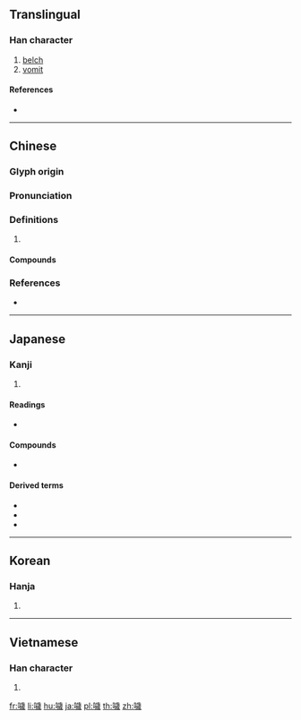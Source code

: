 {{also|哕}}
==Translingual==

===Han character===
{{Han char|rn=30|rad=口|as=13|sn=16|four=61053|canj=RYMH|ids=⿰口歲}}

# [[belch]]
# [[vomit]]

====References====
* {{Han ref|kx=0209.380|dkj=04372|dj=0432.220|hdz=10689.120|uh=5666|ud=22118|bh=E941|bd=59713}}

----

==Chinese==
{{zh-forms|s=哕}}

===Glyph origin===
{{Han etym}}

===Pronunciation===
{{zh-pron
|m=yuě,huì
|c=jyut3,jyut6,wai3
|mc=y
|oc=y
|cat=
}}
{{zh-attn-split}}

===Definitions===
{{zh-hanzi}}

# {{rfdef|zh}}

====Compounds====
{{zh-der|乾噦|打乾噦}}

===References===
* {{R:yue:mfccd}}

----

==Japanese==

===Kanji===
{{ja-kanji|grade=|rs=口13}}

# {{defn|lang=ja|sort=口13}}

====Readings====
* {{ja-readings|on=[[えつ]] (etsu), [[おち]] (ochi), [[えち]] (echi), [[き]] (ki), [[け]] (ke), [[けい]] (kei), [[かい]] (kai)|kun=[[しゃくり]] (shakuri), [[あかるい]] (akarui)}}

====Compounds====
* {{ja-r|噦噎|あわふく}}

====Derived terms====
* {{ja-r|噦り|さくり}}
* {{ja-r|噦り|しゃくり}}
* {{ja-r|噦り|しゃっくり}}

----

==Korean==

===Hanja===
{{ko-hanja|hangeul=[[얼]], [[홰]]|rv=eol, hwae|mr=ŏl, hwae}}

# {{defn|lang=ko|sort=口13}}

----

==Vietnamese==

===Han character===
{{vi-hantu|[[oẹ]]|rs=口13}}

# {{defn|lang=vi|sort=口13}}

[[fr:噦]]
[[li:噦]]
[[hu:噦]]
[[ja:噦]]
[[pl:噦]]
[[th:噦]]
[[zh:噦]]